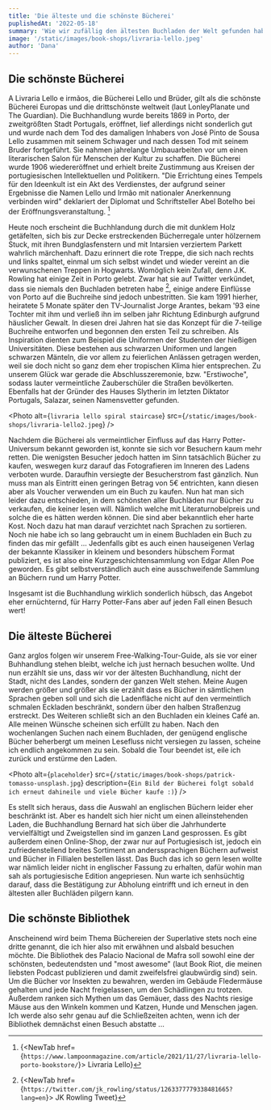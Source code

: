 ```yaml
---
title: 'Die älteste und die schönste Bücherei'
puplishedAt: '2022-05-18'
summary: 'Wie wir zufällig den ältesten Buchladen der Welt gefunden haben'
image: '/static/images/book-shops/livraria-lello.jpeg'
author: 'Dana'
---
```


## Die schönste Bücherei

A Livraria Lello e irmãos, die Bücherei Lello und Brüder, gilt als die schönste Bücherei Europas und die drittschönste weltweit (laut LonleyPlanate und The Guardian).
Die Buchhandlung wurde bereits 1869 in Porto, der zweitgrößten Stadt Portugals, eröffnet, lief allerdings nicht sonderlich gut und wurde nach dem Tod des damaligen Inhabers von José Pinto de Sousa Lello zusammen mit seinem Schwager und nach dessen Tod mit seinem Bruder fortgeführt.
Sie nahmen jahrelange Umbauarbeiten vor um einen literarischen Salon für Menschen der Kultur zu schaffen.
Die Bücherei wurde 1906 wiedereröffnet und erhielt breite Zustimmung aus Kreisen der portugiesischen Intellektuellen und Politikern.
"Die Errichtung eines Tempels für den Ideenkult ist ein Akt des Verdienstes, der aufgrund seiner Ergebnisse die Namen Lello und Irmão mit nationaler Anerkennung verbinden wird" deklariert der Diplomat und Schriftsteller Abel Botelho bei der Eröffnungsveranstaltung. [^1]

[^1]:
    {<NewTab
    href={`https://www.lampoonmagazine.com/article/2021/11/27/livraria-lello-porto-bookstore/`}>
    Livraria Lello</NewTab>}

Heute noch erscheint die Buchhlandung durch die mit dunklem Holz getäfelten, sich bis zur Decke erstreckenden Bücherregale unter hölzernem Stuck, mit ihren Bundglasfenstern und mit Intarsien verziertem Parkett wahrlich märchenhaft. Dazu erinnert die rote Treppe, die sich nach rechts und links spaltet, einmal um sich selbst windet und wieder vereint an die verwunschenen Treppen in Hogwarts. Womöglich kein Zufall, denn J.K. Rowling hat einige Zeit in Porto gelebt.
Zwar hat sie auf Twitter verkündet, dass sie niemals den Buchladen betreten habe [^2], einige andere Einflüsse von Porto auf die Buchreihe sind jedoch unbestritten.
Sie kam 1991 hierher, heiratete 5 Monate später den TV-Journalist Jorge Arantes, bekam '93 eine Tochter mit ihm und verließ ihn im selben jahr Richtung Edinburgh aufgrund häuslicher Gewalt.
In diesen drei Jahren hat sie das Konzept für die 7-teilige Buchreihe entworfen und begonnen den ersten Teil zu schreiben. Als Inspiration dienten zum Beispiel die Uniformen der Studenten der hießigen Universitäten. Diese bestehen aus schwarzen Uniformen und langen schwarzen Mänteln, die vor allem zu feierlichen Anlässen getragen werden, weil sie doch nicht so ganz dem eher tropischen Klima hier entsprechen. Zu unserem Glück war gerade die Abschlusszeremonie, bzw. "Erstiwoche", sodass lauter vermeintliche Zauberschüler die Straßen bevölkerten. Ebenfalls hat der Gründer des Hauses Slytherin im letzten Diktator Portugals, Salazar, seinen Namensvetter gefunden.

<Photo
  alt={`livraria lello spiral staircase`}
  src={`/static/images/book-shops/livraria-lello2.jpeg`}
/>

Nachdem die Bücherei als vermeintlicher Einfluss auf das Harry Potter-Universum bekannt geworden ist, konnte sie sich vor Besuchern kaum mehr retten. Die wenigsten Besucher jedoch hatten im Sinn tatsächlich Bücher zu kaufen, weswegen kurz darauf das Fotografieren im Inneren des Ladens verboten wurde. Daraufhin versiegte der Besucherstrom fast gänzlich. Nun muss man als Eintritt einen geringen Betrag von 5€ entrichten, kann diesen aber als Voucher verwenden um ein Buch zu kaufen. Nun hat man sich leider dazu entschieden, in dem schönsten aller Buchläden nur Bücher zu verkaufen, die keiner lesen will. Nämlich welche mit Literaturnobelpreis und solche die es hätten werden können. Die sind aber bekanntlich eher harte Kost. Noch dazu hat man darauf verzichtet nach Sprachen zu sortieren. Noch nie habe ich so lang gebraucht um in einem Buchladen ein Buch zu finden das mir gefällt ... Jedenfalls gibt es auch einen hauseigenen Verlag der bekannte Klassiker in kleinem und besonders hübschem Format publiziert, es ist also eine Kurzgeschichtensammlung von Edgar Allen Poe geworden. Es gibt selbstverständlich auch eine ausschweifende Sammlung an Büchern rund um Harry Potter.

Insgesamt ist die Buchhandlung wirklich sonderlich hübsch, das Angebot eher ernüchternd, für Harry Potter-Fans aber auf jeden Fall einen Besuch wert!

[^2]:
    {<NewTab
    href={`https://twitter.com/jk_rowling/status/1263377779338481665?lang=en`}>
    JK Rowling Tweet</NewTab>}

## Die älteste Bücherei

Ganz arglos folgen wir unserem Free-Walking-Tour-Guide, als sie vor einer Buhhandlung stehen bleibt, welche ich just hernach besuchen wollte. Und nun erzählt sie uns, dass wir vor der ältesten Buchhandlung, nicht der Stadt, nicht des Landes, sondern der ganzen Welt stehen. Meine Augen werden größer und größer als sie erzählt dass es Bücher in sämtlichen Sprachen geben soll und sich die Ladenfläche nicht auf den vermeintlich schmalen Eckladen beschränkt, sondern über den halben Straßenzug erstreckt. Des Weiteren schließt sich an den Buchladen ein kleines Café an. Alle meinen Wünsche scheinen sich erfüllt zu haben. Nach den wochenlangen Suchen nach einem Buchladen, der genügend englische Bücher beherbergt um meinen Lesefluss nicht versiegen zu lassen, scheine ich endlich angekommen zu sein. Sobald die Tour beendet ist, eile ich zurück und erstürme den Laden.

<Photo
  alt={`placeholder`}
  src={`/static/images/book-shops/patrick-tomasso-unsplash.jpg`}
  description={`Ein Bild der Bücherei folgt sobald ich erneut dahineile und viele Bücher kaufe :)`}
/>

Es stellt sich heraus, dass die Auswahl an englischen Büchern leider eher beschränkt ist. Aber es handelt sich hier nicht um einen alleinstehenden Laden, die Buchhandlung Bernard hat sich über die Jahrhunderte vervielfältigt und Zweigstellen sind im ganzen Land gesprossen. Es gibt außerdem einen Online-Shop, der zwar nur auf Portugiesisch ist, jedoch ein zufriedenstellend breites Sortiment an anderssprachigen Büchern aufweist und Bücher in Fillialen bestellen lässt. Das Buch das ich so gern lesen wollte war nämlich leider nicht in englischer Fassung zu erhalten, dafür wohin man sah als portugiesische Edition angepriesen. Nun warte ich senhsüchtig darauf, dass die Bestätigung zur Abholung eintrifft und ich erneut in den ältesten aller Buchläden pilgern kann.

## Die schönste Bibliothek

Anscheinend wird beim Thema Büchereien der Superlative stets noch eine dritte genannt, die ich hier also mit erwähnen und alsbald besuchen möchte. Die Bibliothek des Palacio Nacional de Mafra soll sowohl eine der schönsten, bedeutendsten und "most awesome" (laut Book Riot, die meinen liebsten Podcast publizieren und damit zweifelsfrei glaubwürdig sind) sein. Um die Bücher vor Insekten zu bewahren, werden im Gebäude Fledermäuse gehalten und jede Nacht freigelassen, um den Schädlingen zu trotzen. Außerdem ranken sich Mythen um das Gemäuer, dass des Nachts riesige Mäuse aus den Winkeln kommen und Katzen, Hunde und Menschen jagen. Ich werde also sehr genau auf die Schließzeiten achten, wenn ich der Bibliothek demnächst einen Besuch abstatte ...
